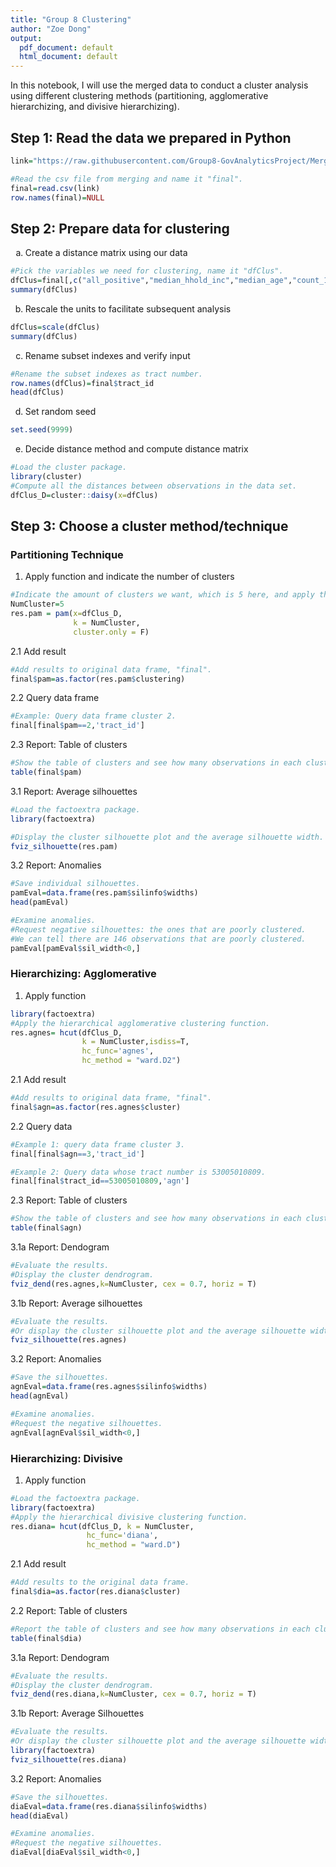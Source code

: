 ```yaml
---
title: "Group 8 Clustering"
author: "Zoe Dong"
output:
  pdf_document: default
  html_document: default
---
```

In this notebook, I will use the merged data to conduct a cluster analysis using different clustering methods (partitioning, agglomerative hierarchizing, and divisive hierarchizing).

## Step 1: Read the data we prepared in Python

```r
link="https://raw.githubusercontent.com/Group8-GovAnalyticsProject/Merging/main/final_merged_data.csv"

#Read the csv file from merging and name it "final".
final=read.csv(link)
row.names(final)=NULL
```

## Step 2: Prepare data for clustering

a. Create a distance matrix using our data
```r
#Pick the variables we need for clustering, name it "dfClus".
dfClus=final[,c("all_positive","median_hhold_inc","median_age","count_19","count_20")]
summary(dfClus)
```

b. Rescale the units to facilitate subsequent analysis
```r
dfClus=scale(dfClus)
summary(dfClus)
```

c. Rename subset indexes and verify input
```r
#Rename the subset indexes as tract number.
row.names(dfClus)=final$tract_id
head(dfClus)
```

d. Set random seed
```r
set.seed(9999)
```

e. Decide distance method and compute distance matrix
```r
#Load the cluster package.
library(cluster)
#Compute all the distances between observations in the data set.
dfClus_D=cluster::daisy(x=dfClus)
```

## Step 3: Choose a cluster method/technique

### Partitioning Technique

1. Apply function and indicate the number of clusters
```r
#Indicate the amount of clusters we want, which is 5 here, and apply the cluster function.
NumCluster=5
res.pam = pam(x=dfClus_D,
              k = NumCluster,
              cluster.only = F)
```

2.1 Add result
```r
#Add results to original data frame, "final".
final$pam=as.factor(res.pam$clustering)
```

2.2 Query data frame
```r
#Example: Query data frame cluster 2.
final[final$pam==2,'tract_id']
```

2.3 Report: Table of clusters
```r
#Show the table of clusters and see how many observations in each cluster.
table(final$pam)
```

3.1 Report: Average silhouettes
```r
#Load the factoextra package.
library(factoextra)
```

```r
#Display the cluster silhouette plot and the average silhouette width.
fviz_silhouette(res.pam)
```
3.2 Report: Anomalies
```r
#Save individual silhouettes.
pamEval=data.frame(res.pam$silinfo$widths)
head(pamEval)
```

```r
#Examine anomalies.
#Request negative silhouettes: the ones that are poorly clustered.
#We can tell there are 146 observations that are poorly clustered.
pamEval[pamEval$sil_width<0,]
```
### Hierarchizing: Agglomerative

1. Apply function
```r
library(factoextra)
#Apply the hierarchical agglomerative clustering function.
res.agnes= hcut(dfClus_D, 
                k = NumCluster,isdiss=T,
                hc_func='agnes',
                hc_method = "ward.D2")
```

2.1 Add result
```r
#Add results to original data frame, "final".
final$agn=as.factor(res.agnes$cluster)
```

2.2 Query data
```r
#Example 1: query data frame cluster 3.
final[final$agn==3,'tract_id']
```

```r
#Example 2: Query data whose tract number is 53005010809.
final[final$tract_id==53005010809,'agn']
```

2.3 Report: Table of clusters 
```r
#Show the table of clusters and see how many observations in each cluster.
table(final$agn)
```

3.1a Report: Dendogram
```r
#Evaluate the results.
#Display the cluster dendrogram.
fviz_dend(res.agnes,k=NumCluster, cex = 0.7, horiz = T)
```
3.1b Report: Average silhouettes
```r
#Evaluate the results.
#Or display the cluster silhouette plot and the average silhouette width of the clustering results.
fviz_silhouette(res.agnes)
```
3.2 Report: Anomalies
```r
#Save the silhouettes.
agnEval=data.frame(res.agnes$silinfo$widths)
head(agnEval)
```
```r
#Examine anomalies.
#Request the negative silhouettes.
agnEval[agnEval$sil_width<0,]
```
### Hierarchizing: Divisive

1. Apply function
```r
#Load the factoextra package.
library(factoextra)
#Apply the hierarchical divisive clustering function.
res.diana= hcut(dfClus_D, k = NumCluster,
                 hc_func='diana',
                 hc_method = "ward.D")
```

2.1 Add result
```r
#Add results to the original data frame.
final$dia=as.factor(res.diana$cluster)
```

2.2 Report: Table of clusters
```r
#Report the table of clusters and see how many observations in each cluster.
table(final$dia)
```

3.1a Report: Dendogram
```r
#Evaluate the results.
#Display the cluster dendrogram.
fviz_dend(res.diana,k=NumCluster, cex = 0.7, horiz = T)
```
3.1b Report: Average Silhouettes
```r
#Evaluate the results.
#Or display the cluster silhouette plot and the average silhouette width of the clustering results.
library(factoextra)
fviz_silhouette(res.diana)
```
3.2 Report: Anomalies
```r
#Save the silhouettes.
diaEval=data.frame(res.diana$silinfo$widths)
head(diaEval)
```

```r
#Examine anomalies.
#Request the negative silhouettes.
diaEval[diaEval$sil_width<0,]
```